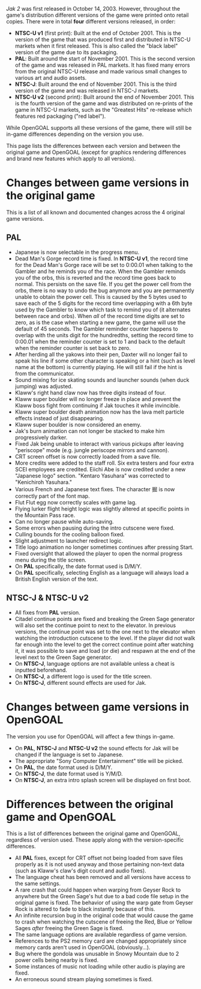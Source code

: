 _Jak 2_ was first released in October 14, 2003. However, throughout the game's distribution different versions of the game were printed onto retail copies. There were in total **four** different versions released, in order:

- **NTSC-U v1** (first print): Built at the end of October 2001. This is the version of the game that was produced first and distributed in NTSC-U markets when it first released. This is also called the "black label" version of the game due to its packaging.
- **PAL**: Built around the start of November 2001. This is the second version of the game and was released in PAL markets. It has fixed many errors from the original NTSC-U release and made various small changes to various art and audio assets.
- **NTSC-J**: Built around the end of November 2001. This is the third version of the game and was released in NTSC-J markets.
- **NTSC-U v2** (second print): Built around the end of November 2001. This is the fourth version of the game and was distributed on re-prints of the game in NTSC-U markets, such as the "Greatest Hits" re-release which features red packaging ("red label").

While OpenGOAL supports all these versions of the game, there will still be in-game differences depending on the version you use.

This page lists the differences between each version and between the original game and OpenGOAL (except for graphics rendering differences and brand new features which apply to all versions).

# Changes between game versions in the original game

This is a list of all known and documented changes across the 4 original game versions.

## PAL

- Japanese is now selectable in the progress menu.
- Dead Man's Gorge record time is fixed. In **NTSC-U v1**, the record time for the Dead Man's Gorge race will be set to 0:00.01 when talking to the Gambler and he reminds you of the race. When the Gambler reminds you of the orbs, this is reverted and the record time goes back to normal. This persists on the save file. If you get the power cell from the orbs, there is no way to undo the bug anymore and you are permanently unable to obtain the power cell.
  This is caused by the 5 bytes used to save each of the 5 digits for the record time overlapping with a 6th byte used by the Gambler to know which task to remind you of (it alternates between race and orbs). When _all_ of the record time digits are set to zero, as is the case when starting a new game, the game will use the default of 45 seconds. The Gambler reminder counter happens to overlap with the units digit for the hundredths, setting the record time to 0:00.01 when the reminder counter is set to 1 and back to the default when the reminder counter is set back to zero.
- After herding all the yakows into their pen, Daxter will no longer fail to speak his line if some other character is speaking or a hint (such as level name at the bottom) is currently playing. He will still fail if the hint is from the communicator.
- Sound mixing for ice skating sounds and launcher sounds (when duck jumping) was adjusted.
- Klaww's right hand claw now has three digits instead of four.
- Klaww super boulder will no longer freeze in place and prevent the Klaww boss fight from continuing if Jak touches it while invincible.
- Klaww super boulder death animation now has the lava melt particle effects instead of just disappearing.
- Klaww super boulder is now considered an enemy.
- Jak's burn animation can not longer be stacked to make him progressively darker.
- Fixed Jak being unable to interact with various pickups after leaving "periscope" mode (e.g. jungle periscope mirrors and cannon).
- CRT screen offset is now correctly loaded from a save file.
- More credits were added to the staff roll. Six extra testers and four extra SCEI employees are credited. Eiichi Abe is now credited under a new "Japanese logo" section. "Kentaro Yasuhara" was corrected to "Kenichiroh Yasuhara."
- Various French and Japanese text fixes. The character 掘 is now correctly part of the font map.
- Flut Flut egg now correctly scales with game lag.
- Flying lurker flight height logic was slightly altered at specific points in the Mountain Pass race.
- Can no longer pause while auto-saving.
- Some errors when pausing during the intro cutscene were fixed.
- Culling bounds for the cooling balloon fixed.
- Slight adjustment to launcher redirect logic.
- Title logo animation no longer sometimes continues after pressing Start.
- Fixed oversight that allowed the player to open the normal progress menu during the title screen.
- On **PAL** specifically, the date format used is D/M/Y.
- On **PAL** specifically, selecting English as a language will always load a British English version of the text.
<!-- audio fixes and unknown art fixes -->

## NTSC-J & NTSC-U v2

- All fixes from **PAL** version.
- Citadel continue points are fixed and breaking the Green Sage generator will also set the continue point to next to the elevator. In previous versions, the continue point was set to the one next to the elevator when watching the introduction cutscene to the level. If the player did not walk far enough into the level to get the correct continue point after watching it, it was possible to save and load (or die) and respawn at the end of the level next to the Green Sage generator.
- On **NTSC-J**, language options are not available unless a cheat is inputted beforehand.
- On **NTSC-J**, a different logo is used for the title screen.
- On **NTSC-J**, different sound effects are used for Jak.

# Changes between game versions in OpenGOAL

The version you use for OpenGOAL will affect a few things in-game.

- On **PAL**, **NTSC-J** and **NTSC-U v2** the sound effects for Jak will be changed if the language is set to Japanese.
- The appropriate "Sony Computer Entertainment" title will be picked.
- On **PAL**, the date format used is D/M/Y.
- On **NTSC-J**, the date format used is Y/M/D.
- On **NTSC-J**, an extra intro splash screen will be displayed on first boot.

# Differences between the original game and OpenGOAL

This is a list of differences between the original game and OpenGOAL, regardless of version used. These apply along with the version-specific differences.

<!-- undoubtedly missing some? -->

- All **PAL** fixes, except for CRT offset not being loaded from save files properly as it is not used anyway and those pertaining non-text data (such as Klaww's claw's digit count and audio fixes).
- The language cheat has been removed and all versions have access to the same settings.
- A rare crash that could happen when warping from Geyser Rock to anywhere but the Green Sage's hut due to a bad code file setup in the original game is fixed. The behavior of using the warp gate from Geyser Rock is altered to fade to black instantly because of this.
- An infinite recursion bug in the original code that would cause the game to crash when watching the cutscene of freeing the Red, Blue or Yellow Sages _after_ freeing the Green Sage is fixed.
- The same language options are available regardless of game version.
- References to the PS2 memory card are changed appropriately since memory cards aren't used in OpenGOAL (obviously...).
- Bug where the gondola was unusable in Snowy Mountain due to 2 power cells being nearby is fixed.
- Some instances of music not loading while other audio is playing are fixed.
- An erroneous sound stream playing sometimes is fixed.
